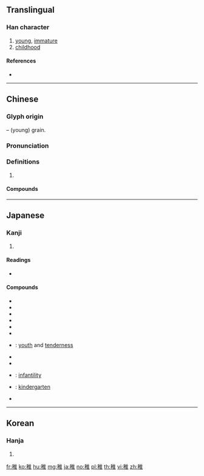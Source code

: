 {{character info/new}}
{{also|穉|推}}
==Translingual==

===Han character===
{{Han char|rn=115|rad=禾|as=08|sn=13|four=20914|canj=HDOG|ids=⿰禾隹}}

# [[young]], [[immature]]
# [[childhood]]

====References====
* {{Han ref|kx=0855.090|dkj=25120|dj=1280.140|hdz=42613.100|uh=7A1A|ud=31258|bh=B858|bd=47192}}

----

==Chinese==
{{zh-forms}}

===Glyph origin===
{{Han etym}}
{{Han compound|禾|t1=grain still on stock|隹|ls=psc|c1=s|c2=p}} – (young) grain.

===Pronunciation===
{{zh-pron
|m=zhì
|c=zi6
|mc=y
|oc=y
|cat=
}}

===Definitions===
{{zh-hanzi}}

# {{rfdef|zh}}

====Compounds====
{{zh-der|土稚|幼稚|幼稚園|幼稚園病|幼稚教育|幼稚病|稚嫩|稚子|稚拙|稚氣|稚童|稚齒|稚齡|童稚|蒙稚|韶顏稚齒|齠年稚齒|稚弱}}

----

==Japanese==

===Kanji===
{{ja-kanji|grade=c|rs=禾08}}

# {{defn|lang=ja|sort=禾08}}

====Readings====
* {{ja-readings|goon=[[じ]] (ji)|kanon=[[ち]] (chi)|kun=[[おさない]] (osanai), [[いとけない]] (itokenai)}}

====Compounds====
{{der-top|Compounds}}
* {{ja-r|稚鮎|ちあゆ}}
* {{ja-r|稚気|ちき}}
* {{ja-r|稚魚|ちぎょ}}
* {{ja-r|稚児|ちご}}
* {{ja-r|稚子|ちし}}
* {{ja-r|稚拙|ちせつ}}
{{der-mid}}
* {{ja-r|稚嫩|ちどん}}: [[youth]] and [[tenderness]]
* {{ja-r|丁稚|でっち}}
* {{ja-r|丁稚奉公|でっちぼうこう}}
* {{ja-r|幼稚|ようち}}: [[infantility]]
* {{ja-r|幼稚園|ようちえん}}: [[kindergarten]]
* {{ja-r|稚鰤|わかさ}}
{{der-bottom}}

----

==Korean==

===Hanja===
{{ko-hanja|hangeul=치|eumhun=|rv=chi|mr=ch'i|y=chi}}

# {{defn|lang=ko|sort=禾08}}

[[fr:稚]]
[[ko:稚]]
[[hu:稚]]
[[mg:稚]]
[[ja:稚]]
[[no:稚]]
[[pl:稚]]
[[th:稚]]
[[vi:稚]]
[[zh:稚]]